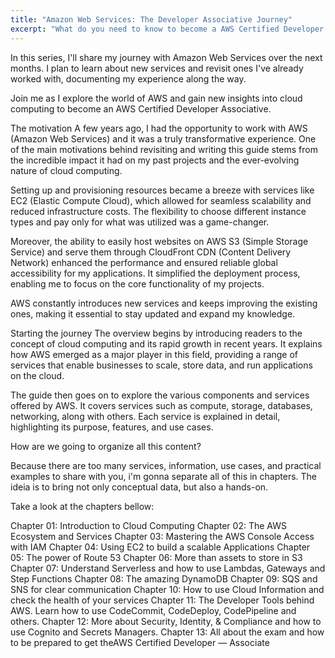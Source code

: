 ```yaml
---
title: "Amazon Web Services: The Developer Associative Journey"
excerpt: "What do you need to know to become a AWS Certified Developer Associative."
---
```


In this series, I'll share my journey with Amazon Web Services over the next months. I plan to learn about new services and revisit ones I've already worked with, documenting my experience along the way.

Join me as I explore the world of AWS and gain new insights into cloud computing to become an AWS Certified Developer Associative.

The motivation
A few years ago, I had the opportunity to work with AWS (Amazon Web Services) and it was a truly transformative experience. One of the main motivations behind revisiting and writing this guide stems from the incredible impact it had on my past projects and the ever-evolving nature of cloud computing.

Setting up and provisioning resources became a breeze with services like EC2 (Elastic Compute Cloud), which allowed for seamless scalability and reduced infrastructure costs. The flexibility to choose different instance types and pay only for what was utilized was a game-changer.

Moreover, the ability to easily host websites on AWS S3 (Simple Storage Service) and serve them through CloudFront CDN (Content Delivery Network) enhanced the performance and ensured reliable global accessibility for my applications. It simplified the deployment process, enabling me to focus on the core functionality of my projects.

AWS constantly introduces new services and keeps improving the existing ones, making it essential to stay updated and expand my knowledge.

Starting the journey
The overview begins by introducing readers to the concept of cloud computing and its rapid growth in recent years. It explains how AWS emerged as a major player in this field, providing a range of services that enable businesses to scale, store data, and run applications on the cloud.

The guide then goes on to explore the various components and services offered by AWS. It covers services such as compute, storage, databases, networking, along with others. Each service is explained in detail, highlighting its purpose, features, and use cases.

How are we going to organize all this content?

Because there are too many services, information, use cases, and practical examples to share with you, i'm gonna separate all of this in chapters. The ideia is to bring not only conceptual data, but also a hands-on.

Take a look at the chapters bellow:

Chapter 01: Introduction to Cloud Computing
Chapter 02: The AWS Ecosystem and Services
Chapter 03: Mastering the AWS Console Access with IAM
Chapter 04: Using EC2 to build a scalable Applications
Chapter 05: The power of Route 53
Chapter 06: More than assets to store in S3
Chapter 07: Understand Serverless and how to use Lambdas, Gateways and Step Functions
Chapter 08: The amazing DynamoDB
Chapter 09: SQS and SNS for clear communication
Chapter 10: How to use Cloud Information and check the health of your services
Chapter 11: The Developer Tools behind AWS. Learn how to use CodeCommit, CodeDeploy, CodePipeline and others.
Chapter 12: More about Security, Identity, & Compliance and how to use Cognito and Secrets Managers.
Chapter 13: All about the exam and how to be prepared to get theAWS Certified Developer — Associate
